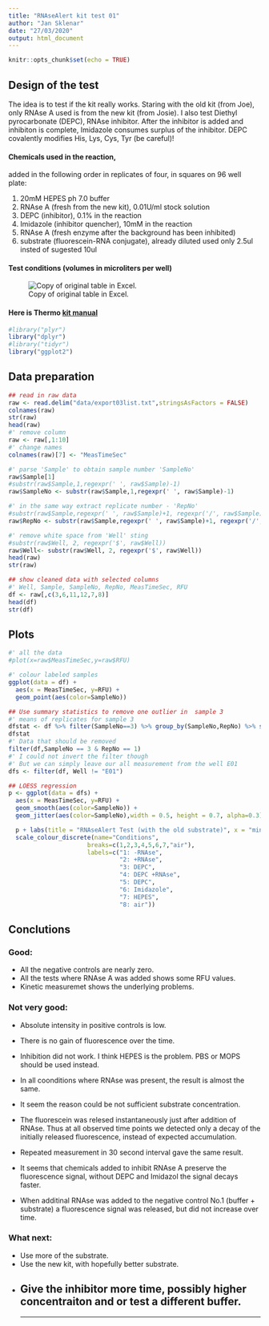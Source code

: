 ```yaml
---
title: "RNAseAlert kit test 01"
author: "Jan Sklenar"
date: "27/03/2020"
output: html_document
---
```


```r
knitr::opts_chunk$set(echo = TRUE)
```

## Design of the test 

The idea is to test if the kit really works. Staring with the old kit (from Joe), only RNAse A used is from the new kit (from Josie). I also test Diethyl pyrocarbonate (DEPC), RNAse inhibitor. After the inhibitor is added and inhibiton is complete, Imidazole consumes surplus of the inhibitor. DEPC covalently modifies His, Lys, Cys, Tyr (be careful)!

#### Chemicals used in the reaction,
added in the following order in replicates of four, in squares on 96 well plate:

1. 20mM HEPES ph 7.0 buffer
2. RNAse A (fresh from the new kit), 0.01U/ml stock solution
3. DEPC (inhibitor), 0.1% in the reaction 
4. Imidazole (inhibitor quencher), 10mM in the reaction
5. RNAse A (fresh enzyme after the background has been inhibited)
6. substrate (fluorescein-RNA conjugate), already diluted used only 2.5ul insted of sugested 10ul 

#### Test conditions (volumes in microliters per well)
![Copy of original table in Excel.](data/protocol.svg)

#### Here is Thermo [kit manual](https://www.thermofisher.com/document-connect/document-connect.html?url=https%3A%2F%2Fassets.thermofisher.com%2FTFS-Assets%2FLSG%2Fmanuals%2Ffm_1964.pdf&title=Uk5hc2VBbGVydCZ0cmFkZTsgTGFiIFRlc3QgS2l0IEluc3RydWN0aW9uIE1hbnVhbA==)

```r
#library("plyr")
library("dplyr")
#library("tidyr")
library("ggplot2")
```

## Data preparation

```r
## read in raw data
raw <- read.delim("data/export03list.txt",stringsAsFactors = FALSE)
colnames(raw)
str(raw)
head(raw)
#' remove column
raw <- raw[,1:10]
#' change names
colnames(raw)[7] <- "MeasTimeSec"

#' parse 'Sample' to obtain sample number 'SampleNo'
raw$Sample[1]
#substr(raw$Sample,1,regexpr(' ', raw$Sample)-1) 
raw$SampleNo <- substr(raw$Sample,1,regexpr(' ', raw$Sample)-1)

#' in the same way extract replicate number - 'RepNo'
#substr(raw$Sample,regexpr(' ', raw$Sample)+1, regexpr('/', raw$Sample)-1) 
raw$RepNo <- substr(raw$Sample,regexpr(' ', raw$Sample)+1, regexpr('/', raw$Sample)-1)

#' remove white space from 'Well' sting
#substr(raw$Well, 2, regexpr('$', raw$Well)) 
raw$Well<- substr(raw$Well, 2, regexpr('$', raw$Well))
head(raw) 
str(raw)
```
```r
## show cleaned data with selected columns
#' Well, Sample, SampleNo, RepNo, MeasTimeSec, RFU
df <- raw[,c(3,6,11,12,7,8)] 
head(df) 
str(df)
```
## Plots

```r
#' all the data
#plot(x=raw$MeasTimeSec,y=raw$RFU)

#' colour labeled samples
ggplot(data = df) +
  aes(x = MeasTimeSec, y=RFU) +
  geom_point(aes(color=SampleNo))
```
```r
## Use summary statistics to remove one outlier in  sample 3
#' means of replicates for sample 3 
dfstat <- df %>% filter(SampleNo==3) %>% group_by(SampleNo,RepNo) %>% summarise(mean=mean(RFU))
dfstat
#' Data that should be removed
filter(df,SampleNo == 3 & RepNo == 1)
#' I could not invert the filter though
#' But we can simply leave our all measurement from the well E01
dfs <- filter(df, Well != "E01")

## LOESS regression
p <- ggplot(data = dfs) +
  aes(x = MeasTimeSec, y=RFU) +
  geom_smooth(aes(color=SampleNo)) +
  geom_jitter(aes(color=SampleNo),width = 0.5, height = 0.7, alpha=0.3)

  p + labs(title = "RNAseAlert Test (with the old substrate)", x = "min", y = "RFU", color = "Legend Title\n") +
  scale_colour_discrete(name="Conditions",
                      breaks=c(1,2,3,4,5,6,7,"air"),
                      labels=c("1: -RNAse",
                               "2: +RNAse",
                               "3: DEPC",
                               "4: DEPC +RNAse",
                               "5: DEPC",
                               "6: Imidazole",
                               "7: HEPES",
                               "8: air"))
```

## Conclutions
    
### Good:
- All the negative controls are nearly zero.
- All the tests where RNAse A was added shows some RFU values.
- Kinetic measuremet shows the underlying problems. 
 
### Not very good:
- Absolute intensity in positive controls is low.
- There is no gain of fluorescence over the time. 
- Inhibition did not work. I think HEPES is the problem. PBS or MOPS should be used instead.
 
- In all coonditions where RNAse was present, 
the result is almost the same. 
- It seem the reason could be not sufficient substrate concentration.
- The fluorescein was relesed instantaneously just after 
addition of RNAse. Thus at all observed time points we detected only 
a decay of the initially released fluorescence, instead of expected accumulation.
- Repeated measurement in 30 second interval gave the same result.
 
- It seems that chemicals added to inhibit RNAse A
preserve the fluorescence signal, without DEPC and Imidazol
the signal decays faster.

- When additinal RNAse was added to the negative control No.1 (buffer + substrate)
a fluorescence signal was released, but did not increase over time.    
 
### What next:
- Use more of the substrate.
- Use the new kit, with hopefully better substrate.
- Give the inhibitor more time, possibly higher concentraiton and or test a different buffer. 
-----------------  
-----------------



